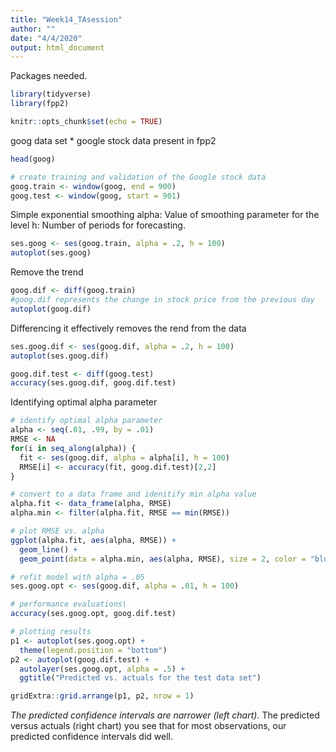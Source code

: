 ---
title: "Week14_TAsession"
author: ""
date: "4/4/2020"
output: html_document
---


Packages needed.

```{r setup, include=FALSE}
library(tidyverse)
library(fpp2)

knitr::opts_chunk$set(echo = TRUE)
```

goog data set
* google stock data present in fpp2

```{r}
head(goog)
```
```{r}
# create training and validation of the Google stock data
goog.train <- window(goog, end = 900)
goog.test <- window(goog, start = 901)

```

Simple exponential smoothing
alpha: Value of smoothing parameter for the level
h: Number of periods for forecasting.
```{r}
ses.goog <- ses(goog.train, alpha = .2, h = 100)
autoplot(ses.goog)
```
Remove the trend

```{R}
goog.dif <- diff(goog.train) 
#goog.dif represents the change in stock price from the previous day
autoplot(goog.dif)
```
Differencing it effectively removes the rend from the data
```{R}
ses.goog.dif <- ses(goog.dif, alpha = .2, h = 100)
autoplot(ses.goog.dif)
```
```{r}
goog.dif.test <- diff(goog.test)
accuracy(ses.goog.dif, goog.dif.test)
```

Identifying optimal alpha parameter
```{R}
# identify optimal alpha parameter
alpha <- seq(.01, .99, by = .01)
RMSE <- NA
for(i in seq_along(alpha)) {
  fit <- ses(goog.dif, alpha = alpha[i], h = 100)
  RMSE[i] <- accuracy(fit, goog.dif.test)[2,2]
}

# convert to a data frame and idenitify min alpha value
alpha.fit <- data_frame(alpha, RMSE)
alpha.min <- filter(alpha.fit, RMSE == min(RMSE))

# plot RMSE vs. alpha
ggplot(alpha.fit, aes(alpha, RMSE)) +
  geom_line() +
  geom_point(data = alpha.min, aes(alpha, RMSE), size = 2, color = "blue")  
```
```{R}
# refit model with alpha = .05
ses.goog.opt <- ses(goog.dif, alpha = .01, h = 100)

# performance evaluations\
accuracy(ses.goog.opt, goog.dif.test)

# plotting results
p1 <- autoplot(ses.goog.opt) +
  theme(legend.position = "bottom")
p2 <- autoplot(goog.dif.test) +
  autolayer(ses.goog.opt, alpha = .5) +
  ggtitle("Predicted vs. actuals for the test data set")

gridExtra::grid.arrange(p1, p2, nrow = 1)
```
 *The predicted confidence intervals are narrower (left chart). 
 *The predicted versus actuals (right chart) you see that for most observations, our predicted confidence intervals did well.